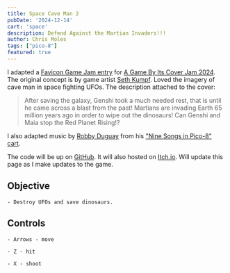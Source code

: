 ```yaml
---
title: Space Cave Man 2
pubDate: '2024-12-14'
cart: 'space'
description: Defend Against the Martian Invaders!!!
author: Chris Moles
tags: ["pico-8"]
featured: true
---
```


I adapted a [Favicon Game Jam entry](https://famicase.com/24/softs/093.html) for [A Game By Its Cover Jam 2024](https://itch.io/jam/a-game-by-its-cover-2024). The original concept is by game artist [Seth Kumpf](https://linktr.ee/SethKumpf). Loved the imagery of cave man in space fighting UFOs. The description attached to the cover:

> After saving the galaxy, Genshi took a much needed rest, that is until he came across a blast from the past! Martians are invading Earth 65 million years ago in order to wipe out the dinosaurs! Can Genshi and Maia stop the Red Planet Rising!?

I also adapted music by [Robby Duguay](https://www.robbyduguay.com/) from his ["Nine Songs in Pico-8" cart](https://www.lexaloffle.com/bbs/?tid=2619).

The code will be up on [GitHub](//github.com/cmoles). It will also hosted on [Itch.io](//mindlessturtle.itch.io/). Will update this page as I make updates to the game.

## Objective

    - Destroy UFOs and save dinosaurs.

## Controls

    - Arrows - move

    - Z - hit

    - X - shoot

